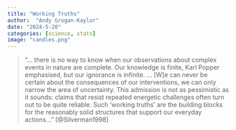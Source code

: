 ```yaml
---
title: "Working Truths"
author:  "Andy Grogan-Kaylor" 
date: "2024-5-20"
categories: [science, stats]
image: "candles.png"
---
```


> "... there is no way to know when our observations about complex events in nature are complete. Our knowledge is finite, Karl Popper emphasised, but our ignorance is infinite. ... [W]e can never be certain about the consequences of our interventions, we can only narrow the area of uncertainty. This admission is not as pessimistic as it sounds: claims that resist repeated energetic challenges often turn out to be quite reliable. Such 'working truths' are the building blocks for the reasonably solid structures that support our everyday actions..." [@Silverman1998]